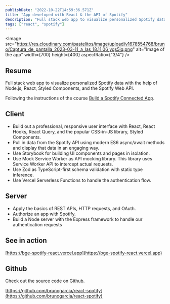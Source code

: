 ```yaml
---
publishDate: "2022-10-22T14:59:36.571Z"
title: "App developed with React & the API of Spotify"
description: "Full stack web app to visualize personalized Spotify data with the help of Node.js, React, Styled Components, and the Spotify Web API"
tags: ["react", "spotify"]
---
```



<Image
	src="https://res.cloudinary.com/pastelitos/image/upload/v1678554768/bruno/Captura_de_pantalla_2023-03-11_a_las_18.11.06_ygs5iq.png"
	alt="Image of the app"
	width={700}
	height={400}
	aspectRatio={"3/4"}
/>

## Resume

Full stack web app to visualize personalized Spotify data with the help of Node.js, React, Styled Components, and the Spotify Web API.

Following the instructions of the course [Build a Spotify Connected App](https://www.newline.co/courses/build-a-spotify-connected-app).

## Client

- Build out a professional, responsive user interface with React, React Hooks, React Query, and the popular CSS-in-JS library, Styled Components.
- Pull in data from the Spotify API using modern ES6 async/await methods and display that data in an engaging way.
- Use Storybook for building UI components and pages in isolation.
- Use Mock Service Worker as API mocking library. This library uses Service Worker API to intercept actual requests.
- Use Zod as TypeScript-first schema validation with static type inference.
- Use Vercel Serverless Functions to handle the authentication flow.

## Server

- Apply the basics of REST APIs, HTTP requests, and OAuth.
- Authorize an app with Spotify.
- Build a Node server with the Express framework to handle our authentication requests

## See in action

[https://bge-spotify-react.vercel.app](https://bge-spotify-react.vercel.app)

## Github

Check out the source code on Github.

[https://github.com/brunogarcia/react-spotify](https://github.com/brunogarcia/react-spotify)
